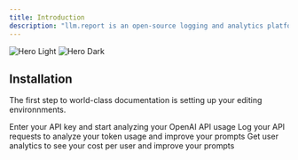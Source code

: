 ```yaml
---
title: Introduction
description: "llm.report is an open-source logging and analytics platform for LLM's: Log your ChatGPT API requests, analyze costs, and improve your prompts."
---
```


<img
  className="block dark:hidden"
  src="/images/hero-light.svg"
  alt="Hero Light"
/>
<img
  className="hidden dark:block"
  src="/images/hero-dark.svg"
  alt="Hero Dark"
/>

## Installation

The first step to world-class documentation is setting up your editing environnments.

<CardGroup cols={2}>
  <Card title="No-code Analytics" icon="chart-simple" href="/features/openai">
    Enter your API key and start analyzing your OpenAI API usage
  </Card>
  <Card title="Logging" icon="list" href="/features/logs">
    Log your API requests to analyze your token usage and improve your prompts
  </Card>
  <Card title="User Analytics" icon="user" href="/features/logs">
    Get user analytics to see your cost per user and improve your prompts
  </Card>
</CardGroup>
